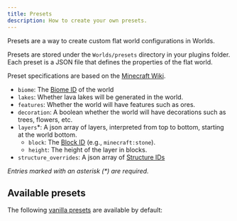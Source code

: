 ```yaml
---
title: Presets
description: How to create your own presets.
---
```



Presets are a way to create custom flat world configurations in Worlds.

Presets are stored under the `Worlds/presets` directory in your plugins folder.  
Each preset is a JSON file that defines the properties of the flat world.

Preset specifications are based on the [Minecraft Wiki](https://minecraft.wiki/w/Superflat#Multiplayer).

- `biome`: The [Biome ID](https://minecraft.wiki/w/Biome#Java_Edition) of the world
- `lakes`: Whether lava lakes will be generated in the world.
- `features`: Whether the world will have features such as ores.
- `decoration`: A boolean whether the world will have decorations such as trees, flowers, etc.
- `layers`\*: A json array of layers, interpreted from top to bottom, starting at the world bottom.
  - `block`: The [Block ID](https://minecraft.wiki/w/Java_Edition_data_values#Blocks) (e.g., `minecraft:stone`).
  - `height`: The height of the layer in blocks.
- `structure_overrides`: A json array of [Structure IDs](https://minecraft.wiki/w/Structure#ID)

_Entries marked with an asterisk (\*) are required._

## Available presets

The following [vanilla presets](https://minecraft.wiki/w/Superflat#Default_presets) are available by default:

<Files>
  <Folder name="Worlds" defaultOpen>
    <Folder name="presets" defaultOpen>
      <a href="presets/classic-flat">
        <File name="classic-flat.json" />
      </a>
      <a href="presets/tunnelers-dream">
        <File name="tunnelers-dream.json" />
      </a>
      <a href="presets/water-world">
        <File name="water-world.json" />
      </a>
      <a href="presets/overworld">
        <File name="overworld.json" />
      </a>
      <a href="presets/snowy-kingdom">
        <File name="snowy-kingdom.json" />
      </a>
      <a href="presets/bottomless-pit">
        <File name="bottomless-pit.json" />
      </a>
      <a href="presets/desert">
        <File name="desert.json" />
      </a>
      <a href="presets/redstone-ready">
        <File name="redstone-ready.json" />
      </a>
      <a href="presets/the-void">
        <File name="the-void.json" />
      </a>
    </Folder>
    <Folder name="translations">
      <File name="worlds.properties" />
      <File name="worlds_german.properties" />
    </Folder>
  </Folder>
</Files>
